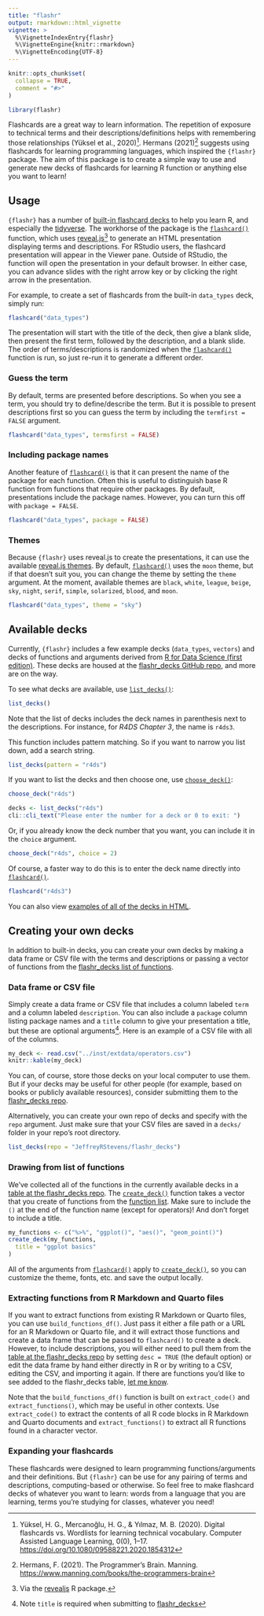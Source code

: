 ```yaml
---
title: "flashr"
output: rmarkdown::html_vignette
vignette: >
  %\VignetteIndexEntry{flashr}
  %\VignetteEngine{knitr::rmarkdown}
  %\VignetteEncoding{UTF-8}
---
```


```r
knitr::opts_chunk$set(
  collapse = TRUE,
  comment = "#>"
)
```

```r
library(flashr)
```

Flashcards are a great way to learn information. The repetition of exposure to technical terms and their descriptions/definitions helps with remembering those relationships (Yüksel et al., 2020)^[Yüksel, H. G., Mercanoğlu, H. G., & Yılmaz, M. B. (2020). Digital flashcards vs. Wordlists for learning technical vocabulary. Computer Assisted Language Learning, 0(0), 1–17. <https://doi.org/10.1080/09588221.2020.1854312>]. Hermans (2021)^[Hermans, F. (2021). The Programmer’s Brain. Manning. <https://www.manning.com/books/the-programmers-brain>] suggests using flashcards for learning programming languages, which inspired the `{flashr}` package. The aim of this package is to create a simple way to use and generate new decks of flashcards for learning R function or anything else you want to learn!

## Usage
`{flashr}` has a number of [built-in flashcard decks](https://github.com/JeffreyRStevens/flashr_decks) to help you learn R, and especially the [tidyverse](https://www.tidyverse.org/). The workhorse of the package is the [`flashcard()`](https://jeffreyrstevens.github.io/flashr/reference/flashcard.html) function, which uses [reveal.js](https://revealjs.com/)^[Via the [revealjs](https://github.com/rstudio/revealjs) R package.] to generate an HTML presentation displaying terms and descriptions. For RStudio users, the flashcard presentation will appear in the Viewer pane. Outside of RStudio, the function will open the presentation in your default browser. In either case, you can advance slides with the right arrow key or by clicking the right arrow in the presentation.

For example, to create a set of flashcards from the built-in `data_types` deck, simply run:
```r
flashcard("data_types")
```
The presentation will start with the title of the deck, then give a blank slide, then present the first term, followed by the description, and a blank slide. The order of terms/descriptions is randomized when the [`flashcard()`](https://jeffreyrstevens.github.io/flashr/reference/flashcard.html) function is run, so just re-run it to generate a different order.

### Guess the term
By default, terms are presented before descriptions. So when you see a term, you should try to define/describe the term. But it is possible to present descriptions first so you can guess the term by including the `termfirst = FALSE` argument.
```r
flashcard("data_types", termsfirst = FALSE)
```

### Including package names
Another feature of [`flashcard()`](https://jeffreyrstevens.github.io/flashr/reference/flashcard.html) is that it can present the name of the package for each function. Often this is useful to distinguish base R function from functions that require other packages. By default, presentations include the package names. However, you can turn this off with `package = FALSE`.

```r
flashcard("data_types", package = FALSE)
```

### Themes
Because `{flashr}` uses reveal.js to create the presentations, it can use the available [reveal.js themes](https://revealjs.com/themes/). By default, [`flashcard()`](https://jeffreyrstevens.github.io/flashr/reference/flashcard.html) uses the `moon` theme, but if that doesn't suit you, you can change the theme by setting the `theme` argument. At the moment, available themes are `black`, `white`, `league`, `beige`, `sky`, `night`, `serif`, `simple`, `solarized`, `blood`, and `moon`.
```r
flashcard("data_types", theme = "sky")
```

## Available decks
Currently, `{flashr}` includes a few example decks (`data_types`, `vectors`) and decks of functions and arguments derived from [R for Data Science (first edition)](https://r4ds.had.co.nz/). These decks are housed at the [flashr_decks GitHub repo](https://github.com/JeffreyRStevens/flashr_decks), and more are on the way.

To see what decks are available, use [`list_decks()`](https://jeffreyrstevens.github.io/flashr/reference/list_decks.html):
```r
list_decks()
```

Note that the list of decks includes the deck names in parenthesis next to the descriptions. For instance, for _R4DS Chapter 3_, the name is `r4ds3`.

This function includes pattern matching. So if you want to narrow you list down, add a search string.
```r
list_decks(pattern = "r4ds")
```

If you want to list the decks and then choose one, use [`choose_deck()`](https://jeffreyrstevens.github.io/flashr/reference/choose_deck.html):
```r
choose_deck("r4ds")
```

```r
decks <- list_decks("r4ds")
cli::cli_text("Please enter the number for a deck or 0 to exit: ")
```

Or, if you already know the deck number that you want, you can include it in the `choice` argument.

```r
choose_deck("r4ds", choice = 2)
```

Of course, a faster way to do this is to enter the deck name directly into [`flashcard()`](https://jeffreyrstevens.github.io/flashr/reference/flashcard.html). 
```r
flashcard("r4ds3")
```

You can also view [examples of all of the decks in HTML](https://jeffreyrstevens.github.io/flashr_decks/decks.html).

## Creating your own decks

In addition to built-in decks, you can create your own decks by making a data frame or CSV file with the terms and descriptions or passing a vector of functions from the [flashr_decks list of functions](https://jeffreyrstevens.github.io/flashr_decks/functions.html). 

### Data frame or CSV file

Simply create a data frame or CSV file that includes a column labeled `term` and a column labeled `description`. You can also include a `package` column listing package names and a `title` column to give your presentation a title, but these are optional arguments^[Note `title` is required when submitting to [flashr_decks](https://github.com/JeffreyRStevens/flashr_decks)]. Here is an example of a CSV file with all of the columns.

```r
my_deck <- read.csv("../inst/extdata/operators.csv")
knitr::kable(my_deck)
```

You can, of course, store those decks on your local computer to use them. But if your decks may be useful for other people (for example, based on books or publicly available resources), consider submitting them to the [flashr_decks repo](https://github.com/JeffreyRStevens/flashr_decks/).

Alternatively, you can create your own repo of decks and specify with the `repo` argument. Just make sure that your CSV files are saved in a `decks/` folder in your repo's root directory.
```r
list_decks(repo = "JeffreyRStevens/flashr_decks")
```

### Drawing from list of functions

We've collected all of the functions in the currently available decks in a [table at the flashr_decks repo](https://jeffreyrstevens.github.io/flashr_decks/functions.html). The [`create_deck()`](https://jeffreyrstevens.github.io/flashr/reference/create_deck.html) function takes a vector that you create of functions from the [function list](https://jeffreyrstevens.github.io/flashr_decks/functions.html). Make sure to include the `()` at the end of the function name (except for operators)! And don't forget to include a title.

```r
my_functions <- c("%>%", "ggplot()", "aes()", "geom_point()")
create_deck(my_functions,
  title = "ggplot basics"
)
```

All of the arguments from [`flashcard()`](https://jeffreyrstevens.github.io/flashr/reference/flashcard.html) apply to [`create_deck()`](https://jeffreyrstevens.github.io/flashr/reference/create_deck.html), so you can customize the theme, fonts, etc. and save the output locally.

### Extracting functions from R Markdown and Quarto files

If you want to extract functions from existing R Markdown or Quarto files, you can use `build_functions_df()`. Just pass it either a file path or a URL for an R Markdown or Quarto file, and it will extract those functions and create a data frame that can be passed to `flashcard()` to create a deck. However, to include descriptions, you will either need to pull them from the [table at the flashr_decks repo](https://jeffreyrstevens.github.io/flashr_decks/functions.html) by setting `desc = TRUE` (the default option) or edit the data frame by hand either directly in R or by writing to a CSV, editing the CSV, and importing it again. If there are functions you'd like to see added to the flashr_decks table, [let me know](mailto:jeffrey.r.stevens@protonmail.com).

Note that the `build_functions_df()` function is built on `extract_code()` and `extract_functions()`, which may be useful in other contexts. Use `extract_code()` to extract the contents of all R code blocks in R Markdown and Quarto documents and `extract_functions()` to extract all R functions found in a character vector.

### Expanding your flashcards

These flashcards were designed to learn programming functions/arguments and their definitions. But `{flashr}` can be use for any pairing of terms and descriptions, computing-based or otherwise. So feel free to make flashcard decks of whatever you want to learn: words from a language that you are learning, terms you're studying for classes, whatever you need!
